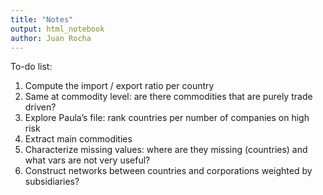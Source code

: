 ```yaml
---
title: "Notes"
output: html_notebook
author: Juan Rocha
---
```


To-do list:

1. Compute the import / export ratio per country
2. Same at commodity level: are there commodities that are purely trade driven?
3. Explore Paula's file: rank countries per number of companies on high risk
4. Extract main commodities
5. Characterize missing values: where are they missing (countries) and what vars are not very useful?
6. Construct networks between countries and corporations weighted by subsidiaries?